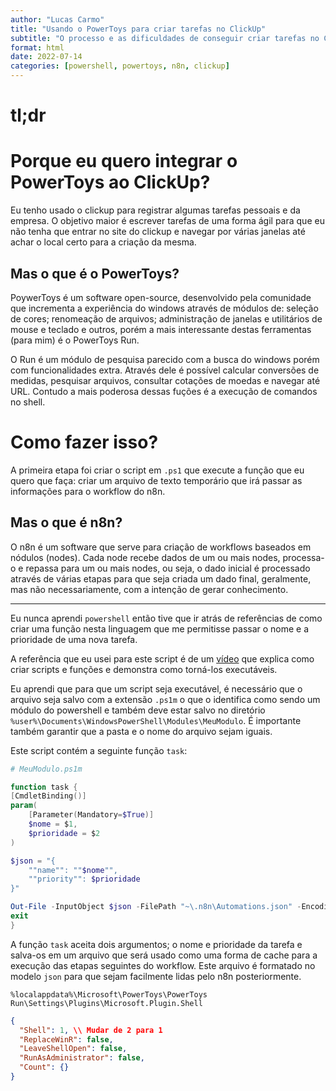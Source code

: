 ```yaml
---
author: "Lucas Carmo"
title: "Usando o PowerToys para criar tarefas no ClickUp"
subtitle: "O processo e as dificuldades de conseguir criar tarefas no ClickUp usando o PowerToys Run"
format: html
date: 2022-07-14
categories: [powershell, powertoys, n8n, clickup]
---
```


# tl;dr

# Porque eu quero integrar o PowerToys ao ClickUp?

Eu tenho usado o clickup para registrar algumas tarefas pessoais e da empresa.
O objetivo maior é escrever tarefas de uma forma ágil para que eu não tenha que entrar no site do clickup e navegar por várias janelas até achar o local certo para a criação da mesma.

## Mas o que é o PowerToys? 

PoywerToys é um software open-source, desenvolvido pela comunidade que incrementa a experiência do windows
através de módulos de: 
seleção de cores;
renomeação de arquivos;
administração de janelas
e utilitários de mouse e teclado e outros,
porém a mais interessante destas ferramentas (para mim) é o PowerToys Run.

O Run é um módulo de pesquisa parecido com a busca do windows porém com funcionalidades extra.
Através dele é possível calcular conversões de medidas, pesquisar arquivos, consultar cotações de moedas e navegar até URL.
Contudo a mais poderosa dessas fuções é a execução de comandos no shell.

# Como fazer isso?

A primeira etapa foi criar o script em `.ps1` que execute a função que eu quero que faça:
criar um arquivo de texto temporário que irá passar as informações para o workflow do n8n. 

## Mas o que é n8n?

O n8n é um software que serve para criação de workflows baseados em nódulos (nodes).
Cada node recebe dados de um ou mais nodes, processa-o e repassa para um ou mais nodes,
ou seja,
o dado inicial é processado através de várias etapas para que seja criada um dado final,
geralmente, mas não necessariamente, com a intenção de gerar conhecimento.

---

Eu nunca aprendi `powershell` então tive que ir atrás de referências de como criar uma função nesta linguagem que me permitisse passar o nome e a prioridade de uma nova tarefa.

A referência que eu usei para este script é de um
[vídeo](https://www.youtube.com/watch?v=UVUd9_k9C6A&t=20735s)
que explica como criar scripts e funções e demonstra como torná-los executáveis.

Eu aprendi que para que um script seja executável, é necessário que o arquivo seja salvo com
a extensão `.ps1m` 
o que o identifica como sendo um módulo do powershell e também deve estar salvo no diretório 
`%user%\Documents\WindowsPowerShell\Modules\MeuModulo`.
É importante também garantir que a pasta e o nome do arquivo sejam iguais.

Este script contém a seguinte função `task`:

```powershell
# MeuModulo.ps1m

function task {
[CmdletBinding()]
param(
    [Parameter(Mandatory=$True)]
    $nome = $1,
    $prioridade = $2
)

$json = "{
    ""name"": ""$nome"",
    ""priority"": $prioridade
}"

Out-File -InputObject $json -FilePath "~\.n8n\Automations.json" -Encoding utf8
exit
}
```
A função `task` aceita dois argumentos; o nome e prioridade da tarefa e salva-os em um
arquivo que será usado como uma forma de cache para a execução das etapas seguintes do workflow.
Este arquivo é formatado no modelo `json` para que sejam facilmente lidas pelo n8n posteriormente.



`%localappdata%\Microsoft\PowerToys\PowerToys Run\Settings\Plugins\Microsoft.Plugin.Shell` 

```json
{
  "Shell": 1, \\ Mudar de 2 para 1
  "ReplaceWinR": false,
  "LeaveShellOpen": false,
  "RunAsAdministrator": false,
  "Count": {}
}
```

